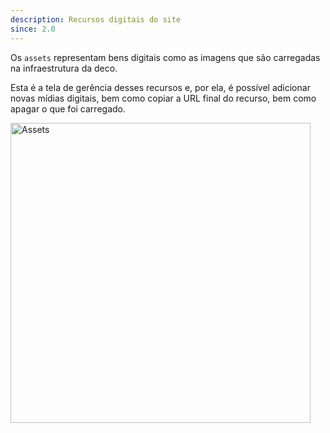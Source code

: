 ```yaml
---
description: Recursos digitais do site
since: 2.0
---
```


Os `assets` representam bens digitais como as imagens que são carregadas na
infraestrutura da deco.

Esta é a tela de gerência desses recursos e, por ela, é possível adicionar novas
mídias digitais, bem como copiar a URL final do recurso, bem como apagar o que
foi carregado.

<Frame><img width="480" alt="Assets" src="https://deco.cx/docs/cms-capabilities/assets/assets.png"/></Frame>
